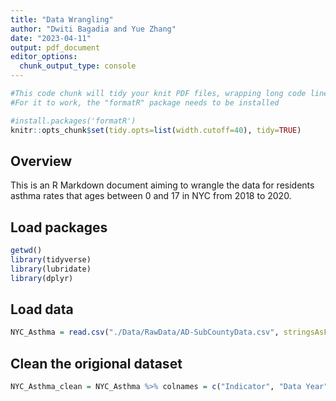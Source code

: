 ```yaml
---
title: "Data Wrangling"
author: "Dwiti Bagadia and Yue Zhang"
date: "2023-04-11"
output: pdf_document
editor_options: 
  chunk_output_type: console
---
```


```r
#This code chunk will tidy your knit PDF files, wrapping long code lines
#For it to work, the "formatR" package needs to be installed

#install.packages('formatR')
knitr::opts_chunk$set(tidy.opts=list(width.cutoff=40), tidy=TRUE)

```

## Overview

This is an R Markdown document aiming to wrangle the data for residents asthma rates that ages between 0 and 17 in NYC from 2018 to 2020.

## Load packages

```r
getwd()
library(tidyverse)
library(lubridate)
library(dplyr)

```

## Load data

```r
NYC_Asthma = read.csv("./Data/RawData/AD-SubCountyData.csv", stringsAsFactors = TRUE)

```

## Clean the origional dataset

```r
NYC_Asthma_clean = NYC_Asthma %>% colnames = c("Indicator", "Data Year", "Zipcode", "Numbers", "Rate by 10,000")

```



